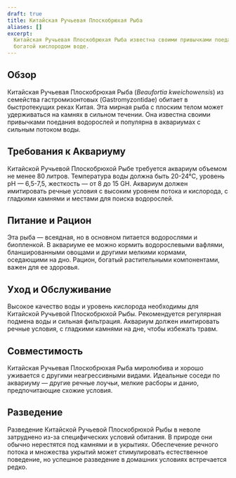 ```yaml
---
draft: true
title: Китайская Ручьевая Плоскобрюхая Рыба
aliases: []
excerpt:
  Китайская Ручьевая Плоскобрюхая Рыба известна своими привычками поедания водорослей и предпочтением к быстротекущей,
  богатой кислородом воде.
---
```


## Обзор

Китайская Ручьевая Плоскобрюхая Рыба (_Beaufortia kweichowensis_) из семейства гастромизонтовых (Gastromyzontidae)
обитает в быстротекущих реках Китая. Эта мирная рыба с плоским телом может удерживаться на камнях в сильном течении. Она
известна своими привычками поедания водорослей и популярна в аквариумах с сильным потоком воды.

## Требования к Аквариуму

Китайской Ручьевой Плоскобрюхой Рыбе требуется аквариум объемом не менее 80 литров. Температура воды должна быть
20-24°C, уровень pH — 6,5-7,5, жесткость — от 8 до 15 GH. Аквариум должен имитировать речные условия с высоким уровнем
потока и кислорода, с гладкими камнями и местами для поиска водорослей.

## Питание и Рацион

Эта рыба — всеядная, но в основном питается водорослями и биопленкой. В аквариуме ее можно кормить водорослевыми
вафлями, бланшированными овощами и другими мелкими кормами, оседающими на дно. Рацион, богатый растительными
компонентами, важен для ее здоровья.

## Уход и Обслуживание

Высокое качество воды и уровень кислорода необходимы для Китайской Ручьевой Плоскобрюхой Рыбы. Рекомендуется регулярная
подмена воды и сильная фильтрация. Аквариум должен имитировать речные условия, с гладкими камнями на дне, чтобы избежать
травм.

## Совместимость

Китайская Ручьевая Плоскобрюхая Рыба миролюбива и хорошо уживается с другими неагрессивными видами. Идеальные соседи по
аквариуму — другие речные лоучьи, мелкие расборы и данио, предпочитающие схожие условия.

## Разведение

Разведение Китайской Ручьевой Плоскобрюхой Рыбы в неволе затруднено из-за специфических условий обитания. В природе они
обычно нерестятся под камнями и в укрытиях. Обеспечение речного потока и множества укрытий может стимулировать
естественное поведение, но успешное разведение в домашних условиях встречается редко.
